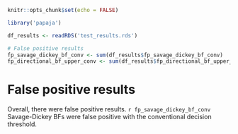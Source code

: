 
```r
knitr::opts_chunk$set(echo = FALSE)
```

```r
library('papaja')

df_results <- readRDS('test_results.rds')

# False positive results
fp_savage_dickey_bf_conv <- sum(df_results$fp_savage_dickey_bf_conv)
fp_directional_bf_upper_conv <- sum(df_results$fp_directional_bf_upper_conv)
```

# **False positive results**
Overall, there were  false positive results.
`r fp_savage_dickey_bf_conv` Savage-Dickey BFs were false positive with the conventional decision threshold.